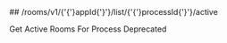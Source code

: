 
<MethodPill method="get" />
## /rooms/v1/{'{'}appId{'}'}/list/{'{'}processId{'}'}/active

Get Active Rooms For Process Deprecated